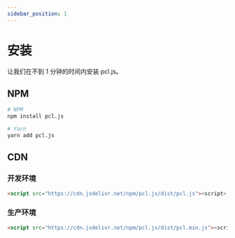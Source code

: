 ```yaml
---
sidebar_position: 1
---
```


# 安装

让我们在不到 1 分钟的时间内安装 pcl.js。

## NPM

```bash
# NPM
npm install pcl.js

# Yarn
yarn add pcl.js
```

## CDN

### 开发环境

```html
<script src="https://cdn.jsdelivr.net/npm/pcl.js/dist/pcl.js"><script>
```

### 生产环境

```html
<script src="https://cdn.jsdelivr.net/npm/pcl.js/dist/pcl.min.js"><script>
```
